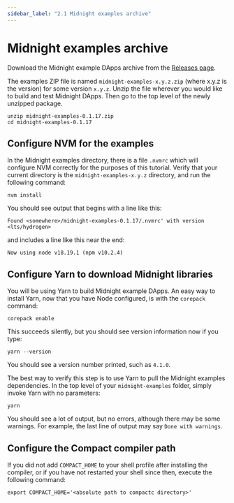```yaml
---
sidebar_label: "2.1 Midnight examples archive"
---
```


# Midnight examples archive

Download the Midnight example DApps archive from the
[Releases page](../../../relnotes/dapp-examples).

The examples ZIP file is named `midnight-examples-x.y.z.zip` (where x.y.z is the version) for
some version `x.y.z`.  Unzip the file wherever you would like to build
and test Midnight DApps.  Then go to the top level of
the newly unzipped package.

```shell
unzip midnight-examples-0.1.17.zip
cd midnight-examples-0.1.17
```

## Configure NVM for the examples

In the Midnight examples directory, there is a file `.nvmrc` which
will configure NVM correctly for the purposes of this tutorial.
Verify that your current directory is the `midnight-examples-x.y.z`
directory, and run the following command:

```shell
nvm install
```

You should see output that begins with a line like this:

```
Found <somewhere>/midnight-examples-0.1.17/.nvmrc' with version <lts/hydrogen>
```

and includes a line like this near the end:

```
Now using node v18.19.1 (npm v10.2.4)
```

## Configure Yarn to download Midnight libraries

You will be using Yarn to build Midnight example DApps.  An easy way
to install Yarn, now that you have Node configured, is with the
`corepack` command:

```shell
corepack enable
```

This succeeds silently, but you should see version information now if
you type:

```shell
yarn --version
```

You should see a version number printed, such as `4.1.0`.

The best way to verify this step is to use Yarn to pull the Midnight examples dependencies.  In the top level of your `midnight-examples` folder, simply invoke Yarn with no parameters:

```shell
yarn
```

You should see a lot of output, but no errors, although there may be some warnings.  For example, the last line of output may say `Done with warnings`.

## Configure the Compact compiler path

If you did not add `COMPACT_HOME` to your shell profile after
installing the compiler, or if you have not restarted your shell since
then, execute the following command:

```shell
export COMPACT_HOME='<absolute path to compactc directory>'
```
